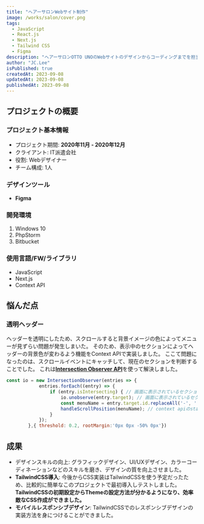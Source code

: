 ```yaml
---
title: "ヘアーサロンWebサイト制作"
image: /works/salon/cover.png
tags:
  - JavaScript
  - React.js
  - Next.js
  - Tailwind CSS
  - Figma
description: "ヘアーサロンOTTO UNOのWebサイトのデザインからコーディングまでを担当しました。"
author: "JC.Lee"
isPublished: true
createdAt: 2023-09-08
updatedAt: 2023-09-08
publishedAt: 2023-09-08
---
```


## プロジェクトの概要
### プロジェクト基本情報
- プロジェクト期間: **2020年11月 - 2020年12月**
- クライアント: IT派遣会社
- 役割: Webデザイナー
- チーム構成: 1人

### デザインツール
- **Figma**

### 開発環境
1. Windows 10
2. PhpStorm
3. Bitbucket

### 使用言語/FW/ライブラリ
- JavaScript
- Next.js
- Context API

## 悩んだ点
### 透明ヘッダー
ヘッダーを透明にしたため、スクロールすると背景イメージの色によってメニューが見ずらい問題が発生しまいた。
そのため、表示中のセクションによってヘッダーの背景色が変わるよう機能をContext APIで実装しました。
ここて問題になったのは、スクロールイベントにキャッチして、現在のセクションを判断することでした。
これは[**Intersection Observer API**](https://developer.mozilla.org/en-US/docs/Web/API/Intersection_Observer_API)を使って解決しました。

```js showLineNumbers
const io = new IntersectionObserver(entries => {
            entries.forEach((entry) => {
                if (entry.isIntersecting) { // 画面に表示されているセクションを判断
                    io.unobserve(entry.target); // 画面に表示されているセクションを監視対象から外す
                    const menuName = entry.target.id.replaceAll('-', ' ');
                    handleScrollPosition(menuName); // context apiのstateを更新
                }
            });
        },{ threshold: 0.2, rootMargin:'0px 0px -50% 0px'})
```

## 成果
- デザインスキルの向上: グラフィックデザイン、UI/UXデザイン、カラーコーディネーションなどのスキルを磨き、デザインの質を向上させました。
- **TailwindCSS導入**: 今後からCSS実装はTailwindCSSを使う予定だったため、比較的に簡単なこのプロジェクトで最初導入しテストしました。**TailwindCSSの初期設定からThemeの設定方法が分かるようになり、効率敵なCSS作成ができました。**
- **モバイルレスポンシブデザイン**: TailwindCSSでのレスポンシブデザインの実装方法を身につけることができました。
